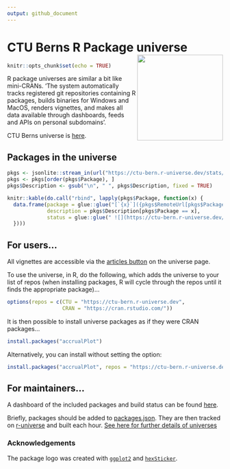```yaml
---
output: github_document
---
```


# CTU Berns R Package universe <a href="https://ctu-bern.r-universe.dev/"><img src='logo.png' align="right" height="200"></a>

```r
knitr::opts_chunk$set(echo = TRUE)
```

R package universes are similar a bit like mini-CRANs. 'The system automatically tracks registered git repositories containing R packages, builds binaries for Windows and MacOS, renders vignettes, and makes all data available through dashboards, feeds and APIs on personal subdomains'. 

CTU Berns universe is [here](https://ctu-bern.r-universe.dev).

## Packages in the universe

```r
pkgs <- jsonlite::stream_in(url("https://ctu-bern.r-universe.dev/stats/descriptions/"))
pkgs <- pkgs[order(pkgs$Package), ]
pkgs$Description <- gsub("\n", " ", pkgs$Description, fixed = TRUE)

```

```r
knitr::kable(do.call("rbind", lapply(pkgs$Package, function(x) {
  data.frame(package = glue::glue("[`{x}`]({pkgs$RemoteUrl[pkgs$Package == x]})"), 
             description = pkgs$Description[pkgs$Package == x],
             status = glue::glue(" ![](https://ctu-bern.r-universe.dev/badges/{x}) "))
  })))
```

## For users...

All vignettes are accessible via the [articles button](https://ctu-bern.r-universe.dev/ui#articles) on the universe page.

To use the universe, in R, do the following, which adds the universe to your list of repos (when installing packages, R will cycle through the repos until it finds the appropriate package)...

```r
options(repos = c(CTU = "https://ctu-bern.r-universe.dev",
                  CRAN = "https://cran.rstudio.com/"))
```

It is then possible to install universe packages as if they were CRAN packages...

```r
install.packages("accrualPlot")
```

Alternatively, you can install without setting the option:

```r
install.packages("accrualPlot", repos = "https://ctu-bern.r-universe.dev")
```

## For maintainers...

A dashboard of the included packages and build status can be found [here](https://ctu-bern.r-universe.dev/ui#builds). 

Briefly, packages should be added to [packages.json](packages.json). They are then tracked on [r-universe](https://github.com/r-universe/ctu-bern) and built each hour. [See here for further details of universes](https://ropensci.org/blog/2021/06/22/setup-runiverse/)


### Acknowledgements

The package logo was created with [`ggplot2`](https://ggplot2.tidyverse.org/) and [`hexSticker`](https://github.com/GuangchuangYu/hexSticker).
